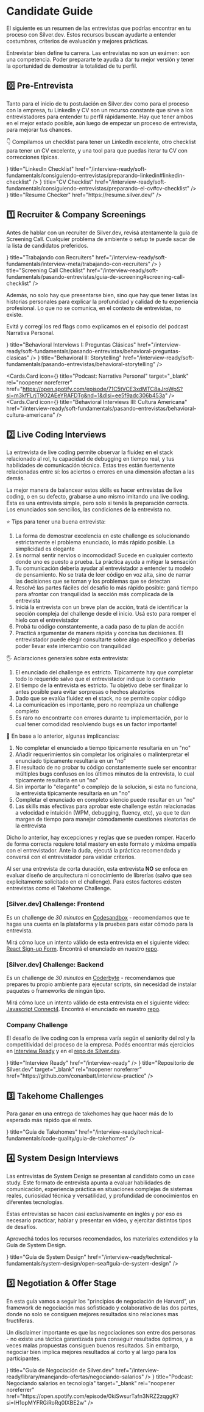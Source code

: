 
# Candidate Guide

El siguiente es un resumen de las entrevistas que podrías encontrar en tu proceso con Silver.dev. Estos recursos buscan ayudarte a entender costumbres, criterios de evaluación y mejores prácticas.

Entrevistar bien define tu carrera. Las entrevistas no son un exámen: son una competencia. Poder prepararte te ayuda a dar tu mejor versión y tener la oportunidad de demostrar la totalidad de tu perfil.

## 0️⃣ Pre-Entrevista

Tanto para el inicio de tu postulación en Silver.dev como para el proceso con la empresa, tu LinkedIn y CV son un recurso constante que sirve a los entrevistadores para entender tu perfil rápidamente. Hay que tener ambos en el mejor estado posible, aún luego de empezar un proceso de entrevista, para mejorar tus chances.

👇 Compilamos un checklist para tener un LinkedIn excelente, otro checklist para tener un CV excelente, y una tool para que puedas iterar tu CV con correcciones típicas.

<Cards>
  <Cards.Card
    icon={<LinkIcon />}
    title="LinkedIn Checklist"
    href="/interview-ready/soft-fundamentals/consiguiendo-entrevistas/preparando-linkedin#linkedin-checklist"
  />
  <Cards.Card
    icon={<LinkIcon />}
    title="CV Checklist"
    href="/interview-ready/soft-fundamentals/consiguiendo-entrevistas/preparando-el-cv#cv-checklist"
  />
  <Cards.Card
    icon={<LinkIcon />}
    title="Resume Checker"
    href="https://resume.silver.dev/"
  />
</Cards>

## 1️⃣ Recruiter & Company Screenings

Antes de hablar con un recruiter de Silver.dev, revisá atentamente la guía de Screening Call. Cualquier problema de ambiente o setup te puede sacar de la lista de candidatos preferidos.

<Cards>
  <Cards.Card
    icon={<LinkIcon />}
    title="Trabajando con Recruiters"
    href="/interview-ready/soft-fundamentals/interview-meta/trabajando-con-recruiters"
  />
  <Cards.Card
    icon={<LinkIcon />}
    title="Screening Call Checklist"
    href="/interview-ready/soft-fundamentals/pasando-entrevistas/guia-de-screening#screening-call-checklist"
  />
</Cards>

Además, no solo hay que presentarse bien, sino que hay que tener listas las historias personales para explicar la profundidad y calidad de tu experiencia profesional. Lo que no se comunica, en el contexto de entrevistas, no existe.

Evitá y corregí los red flags como explicamos en el episodio del podcast Narrativa Personal.

<Cards>
<Cards.Card
icon={<LinkIcon />}
title="Behavioral Interviews I: Preguntas Clásicas"
href="/interview-ready/soft-fundamentals/pasando-entrevistas/behavioral-preguntas-clasicas"
/>
<Cards.Card
icon={<LinkIcon />}
title="Behavioral II: Storytelling"
href="/interview-ready/soft-fundamentals/pasando-entrevistas/behavioral-storytelling"
/>

<Cards.Card
  icon={<LinkIcon />}
  title="Podcast: Narrativa Personal"
  target="_blank"
  rel="noopener noreferrer"
  href="https://open.spotify.com/episode/71C5tVCE3xdMTC8aJroWpS?si=m3kfFLrjT9O2AEeYRAFDTg&nd=1&dlsi=ee5f9adc306b453a"
/>
<Cards.Card
  icon={<LinkIcon />}
  title="Behavioral Interviews III: Cultura Americana"
  href="/interview-ready/soft-fundamentals/pasando-entrevistas/behavioral-cultura-americana"
/>

</Cards>

## 2️⃣ Live Coding Interviews

La entrevista de live coding permite observar la fluidez en el stack relacionado al rol, tu capacidad de debugging en tiempo real, y tus habilidades de comunicación técnica. Estas tres están fuertemente relacionadas entre sí: los aciertos o errores en una dimensión afectan a las demás.

La mejor manera de balancear estos skills es hacer entrevistas de live coding, o en su defecto, grabarse a uno mismo imitando una live coding. Esta es una entrevista simple, pero solo si tenés la preparación correcta. Los enunciados son sencillos, las condiciones de la entrevista no.

⭐ Tips para tener una buena entrevista:

1. La forma de demostrar excelencia en este challenge es solucionando estrictamente el problema enunciado, lo más rápido posible. La simplicidad es elegante
2. Es normal sentir nervios o incomodidad! Sucede en cualquier contexto donde uno es puesto a prueba. La práctica ayuda a mitigar la sensación
3. Tu comunicación debería ayudar al entrevistador a entender tu modelo de pensamiento. No se trata de leer código en voz alta, sino de narrar las decisiones que se toman y los problemas que se detectan
4. Resolvé las partes fáciles del desafío lo más rápido posible: ganá tiempo para afrontar con tranquilidad la sección más complicada de la entrevista
5. Iniciá la entrevista con un breve plan de acción, tratá de identificar la sección compleja del challenge desde el inicio. Usá esto para romper el hielo con el entrevistador
6. Probá tu código constantemente, a cada paso de tu plan de acción
7. Practicá argumentar de manera rápida y concisa tus decisiones. El entrevistador puede elegir consultarte sobre algo específico y deberías poder llevar este intercambio con tranquilidad

🖐️ Aclaraciones generales sobre esta entrevista:

1. El enunciado del challenge es estricto. Típicamente hay que completar todo lo requerido salvo que el entrevistador indique lo contrario
2. El tiempo de la entrevista es estricto. Tu objetivo debe ser finalizar lo antes posible para evitar sorpresas o hechos aleatorios
3. Dado que se evalúa fluidez en el stack, no se permite copiar código
4. La comunicación es importante, pero no reemplaza un challenge completo
5. Es raro no encontrarte con errores durante tu implementación, por lo cual tener comodidad resolviendo bugs es un factor importante!

💭 En base a lo anterior, algunas implicancias:

1. No completar el enunciado a tiempo típicamente resultaría en un "no"
2. Añadir requerimientos sin completar los originales o malinterpretar el enunciado típicamente resultaría en un "no"
3. El resultado de no probar tu código constantemente suele ser encontrar múltiples bugs confusos en los últimos minutos de la entrevista, lo cual típicamente resultaría en un "no"
4. Sin importar lo "elegante" o complejo de la solución, si esta no funciona, la entrevista típicamente resultaría en un "no"
5. Completar el enunciado en completo silencio puede resultar en un "no"
6. Las skills más efectivas para aprobar este challenge están relacionadas a velocidad e intuición (WPM, debugging, fluency, etc), ya que te dan margen de tiempo para manejar cómodamente cuestiones aleatorias de la entrevista

Dicho lo anterior, hay excepciones y reglas que se pueden romper. Hacerlo de forma correcta requiere total mastery en este formato y máxima empatía con el entrevistador. Ante la duda, ejecutá la práctica recomendada y conversá con el entrevistador para validar criterios.

Al ser una entrevista de corta duración, esta entrevista **NO** se enfoca en evaluar diseño de arquitectura ni conocimiento de librerías (salvo que sea explícitamente solicitado en el challenge). Para estos factores existen entrevistas como el Takehome Challenge.

### [Silver.dev] Challenge: Frontend

Es un challenge de _30 minutos_ en [Codesandbox](https://codesandbox.io/) - recomendamos que te hagas una cuenta en la plataforma y la pruebes para estar cómodo para la entrevista.

Mirá cómo luce un intento válido de esta entrevista en el siguiente video: [React Sign-up Form](/interview-ready/profile-mastery/frontend/react-signup-form). Encontrá el enunciado en nuestro [repo](https://github.com/silver-dev-org/interview-ready/blob/main/profile-specific-challenges/frontend/pages/challenges/signup.js).

### [Silver.dev] Challenge: Backend

Es un challenge de _30 minutos_ en [Coderbyte](https://coderbyte.com/) - recomendamos que prepares tu propio ambiente para ejecutar scripts, sin necesidad de instalar paquetes o frameworks de ningún tipo.

Mirá cómo luce un intento válido de esta entrevista en el siguiente video: [Javascript Connect4](https://docs.silver.dev/interview-ready/profile-mastery/backend/connect4). Encontrá el enunciado en nuestro [repo](https://github.com/silver-dev-org/interview-ready/blob/main/technical-fundamentals/coding/connect4.mjs).

### Company Challenge

El desafío de live coding con la empresa varía según el seniority del rol y la competitividad del proceso de la empresa.
Podés encontrar más ejercicios en [Interview Ready](/interview-ready) y en el [repo de Silver.dev](https://github.com/conanbatt/interview-practice).

<Cards>
  <Cards.Card
    icon={<LinkIcon />}
    title="Interview Ready"
    href="/interview-ready"
  />
  <Cards.Card
    icon={<LinkIcon />}
    title="Repositorio de Silver.dev"
    target="_blank"
    rel="noopener noreferrer"
    href="https://github.com/conanbatt/interview-practice"
  />
</Cards>

## 3️⃣ Takehome Challenges

Para ganar en una entrega de takehomes hay que hacer más de lo esperado más rápido que el resto.

<Cards>
  <Cards.Card
    icon={<LinkIcon />}
    title="Guía de Takehomes"
    href="/interview-ready/technical-fundamentals/code-quality/guia-de-takehomes"
  />
</Cards>

## 4️⃣ System Design Interviews

Las entrevistas de System Design se presentan al candidato como un case study. Este formato de entrevista apunta a evaluar habilidades de comunicación, experiencia práctica en situaciones complejas de sistemas reales, curiosidad técnica y versatilidad, y profundidad de conocimientos en diferentes tecnologías.

Estas entrevistas se hacen casi exclusivamente en inglés y por eso es necesario practicar, hablar y presentar en video, y ejercitar distintos tipos de desafíos.

Aprovechá todos los recursos recomendados, los materiales extendidos y la Guía de System Design.

<Cards>
  <Cards.Card
    icon={<LinkIcon />}
    title="Guía de System Design"
    href="/interview-ready/technical-fundamentals/system-design/open-sea#guía-de-system-design"
  />
</Cards>

## 5️⃣ Negotiation & Offer Stage

En esta guía vamos a seguir los "principios de negociación de Harvard”, un framework de negociación mas sofisticado y colaborativo de las dos partes, donde no solo se consiguen mejores resultados sino relaciones mas fructíferas.

Un disclaimer importante es que las negociaciones son entre dos personas - no existe una táctica garantizada para conseguir resultados óptimos, y a veces malas propuestas consiguen buenos resultados. Sin embargo, negociar bien implica mejores resultados al corto y al largo para los participantes.

<Cards>
<Cards.Card
icon={<LinkIcon />}
title="Guía de Negociación de Silver.dev"
href="/interview-ready/library/manejando-ofertas/negociando-salarios"
/>
<Cards.Card
icon={<LinkIcon />}
title="Podcast: Negociando salarios en tecnología"
target="_blank"
rel="noopener noreferrer"
href="https://open.spotify.com/episode/0kiSwsurTafn3NRZ2zqggK?si=lH1opMYFRGiRoRq0IXBE2w"
/>

</Cards>
